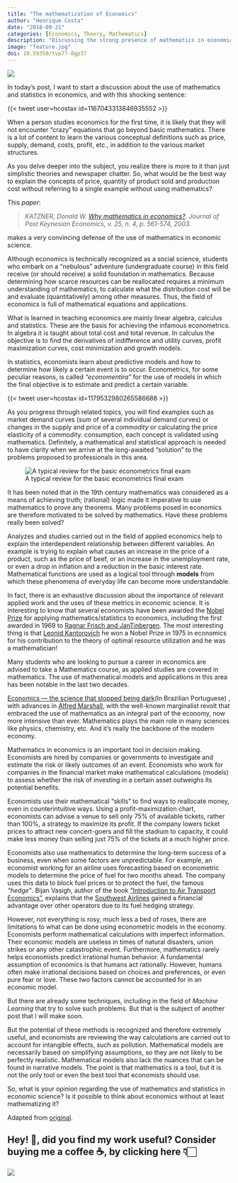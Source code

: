 ```yaml
---
title: "The mathematization of Economics"
author: "Henrique Costa"
date: "2018-09-21"
categories: [Economics, Theory, Mathematics]
description: "Discussing the strong presence of mathematics in economics"
image: "feature.jpg"
doi: 10.59350/tvp77-8gp37
---
```


![](feature.jpg)

In today's post, I want to start a discussion about the use of mathematics and statistics in economics, and with this shocking sentence:

{{< tweet user=hcostax id=1167043313846935552 >}}

When a person studies economics for the first time, it is likely that they will not encounter "crazy" equations that go beyond basic mathematics. There is a lot of content to learn the various conceptual definitions such as price, supply, demand, costs, profit, etc., in addition to the various market structures.

As you delve deeper into the subject, you realize there is more to it than just simplistic theories and newspaper chatter. So, what would be the best way to explain the concepts of price, quantity of product sold and production cost without referring to a single example without using mathematics?

This *paper*:

> *KATZNER, Donald W. [Why mathematics in economics?](https://www.jstor.org/stable/4538849?seq=1). Journal of Post Keynesian Economics, v. 25, n. 4, p. 561-574, 2003.*

makes a very convincing defense of the use of mathematics in economic science.

Although economics is technically recognized as a social science, students who embark on a "nebulous" adventure (undergraduate course) in this field receive (or should receive) a solid foundation in mathematics. Because determining how scarce resources can be reallocated requires a minimum understanding of mathematics, to calculate what the distribution cost will be and evaluate (quantitatively) among other measures. Thus, the field of economics is full of mathematical equations and applications.

What is learned in teaching economics are mainly linear algebra, calculus and statistics. These are the basis for achieving the infamous econometrics. In algebra it is taught about total cost and total revenue. In calculus the objective is to find the derivatives of indifference and utility curves, profit maximization curves, cost minimization and growth models.

In statistics, economists learn about predictive models and how to determine how likely a certain event is to occur. Econometrics, for some peculiar reasons, is called *"economentira"* for the use of models in which the final objective is to estimate and predict a certain variable.

{{< tweet user=hcostax id=1179532980265586688 >}}

As you progress through related topics, you will find examples such as market demand curves (sum of several individual demand curves) or changes in the supply and price of a *commodity* or calculating the price elasticity of a commodity. consumption, each concept is validated using mathematics. Definitely, a mathematical and statistical approach is needed to have clarity when we arrive at the long-awaited "solution" to the problems proposed to professionals in this area.

![A typical review for the basic econometrics final exam](./img/econometria.jpg)

It has been noted that in the 19th century mathematics was considered as a means of achieving truth; (rational) logic made it imperative to use mathematics to prove any theorems. Many problems posed in economics are therefore motivated to be solved by mathematics. Have these problems really been solved?

Analyzes and studies carried out in the field of applied economics help to explain the interdependent relationship between different variables. An example is trying to explain what causes an increase in the price of a product, such as the price of beef, or an increase in the unemployment rate, or even a drop in inflation and a reduction in the basic interest rate. Mathematical functions are used as a logical tool through **models** from which these phenomena of everyday life can become more understandable.

In fact, there is an exhaustive discussion about the importance of relevant applied work and the uses of these metrics in economic science. It is interesting to know that several economists have been awarded the [Nobel Prize](https://pt.wikipedia.org/wiki/Pr%C3%A9mio_de_Ci%C3%AAncias_Econ%C3%B3micas_em_Mem%C3%B3ria_de_Alfred_Nobel) for applying mathematics/statistics to economics, including the first awarded in 1969 to [Ragnar Frisch and JanTinbergen](https://www.jstor.org/stable/1402316?seq=1). The most interesting thing is that [Leonid Kantorovich](https://pt.wikipedia.org/wiki/Leonid_Kantorovich) he won a Nobel Prize in 1975 in economics for his contribution to the theory of optimal resource utilization and he was a mathematician!

Many students who are looking to pursue a career in economics are advised to take a Mathematics course, as applied studies are covered in mathematics. The use of mathematical models and applications in this area has been notable in the last two decades.

[Economics --- the science that stopped being dark](https://valor.globo.com/eu-e/noticia/2012/10/23/como-a-teoria-economica-deixou-de-ser-uma-ciencia-sombria.ghtml)(In Brazilian Portuguese) , with advances in [Alfred Marshall](https://pt.wikipedia.org/wiki/Alfred_Marshall), with the well-known marginalist revolt that embraced the use of mathematics as an integral part of the economy, now more intensive than ever. Mathematics plays the main role in many sciences like physics, chemistry, etc. And it's really the backbone of the modern economy.

Mathematics in economics is an important tool in decision making. Economists are hired by companies or governments to investigate and estimate the risk or likely outcomes of an event. Economists who work for companies in the financial market make mathematical calculations (models) to assess whether the risk of investing in a certain asset outweighs its potential benefits.

Economists use their mathematical "skills" to find ways to reallocate money, even in counterintuitive ways. Using a profit-maximization chart, economists can advise a venue to sell only 75% of available tickets, rather than 100%, a strategy to maximize its profit. If the company lowers ticket prices to attract new concert-goers and fill the stadium to capacity, it could make less money than selling just 75% of the tickets at a much higher price.

Economists also use mathematics to determine the long-term success of a business, even when some factors are unpredictable. For example, an economist working for an airline uses forecasting based on econometric models to determine the price of fuel for two months ahead. The company uses this data to block fuel prices or to protect the fuel, the famous *"hedge"*. Bijan Vasigh, author of the book ["Introduction to Air Transport Economics"](https://www.amazon.com/Introduction-Air-Transport-Economics-Applications/dp/1409454878), explains that the [Southwest Airlines](https://www.southwest.com) gained a financial advantage over other operators due to its fuel hedging strategy.

However, not everything is rosy, much less a bed of roses, there are limitations to what can be done using econometric models in the economy. Economists perform mathematical calculations with imperfect information. Their economic models are useless in times of natural disasters, union strikes or any other catastrophic event. Furthermore, mathematics rarely helps economists predict irrational human behavior. A fundamental assumption of economics is that humans act rationally. However, humans often make irrational decisions based on choices and preferences, or even pure fear or love. These two factors cannot be accounted for in an economic model.

But there are already some techniques, including in the field of *Machine Learning* that try to solve such problems. But that is the subject of another post that I will make soon.

But the potential of these methods is recognized and therefore extremely useful, and economists are reviewing the way calculations are carried out to account for intangible effects, such as pollution. Mathematical models are necessarily based on simplifying assumptions, so they are not likely to be perfectly realistic. Mathematical models also lack the nuances that can be found in narrative models. The point is that mathematics is a tool, but it is not the only tool or even the best tool that economists should use.

So, what is your opinion regarding the use of mathematics and statistics in economic science? Is it possible to think about economics without at least mathematizing it?

Adapted from [original](https://medium.com/the-empirical-mode/o-uso-da-matem%C3%A1tica-na-economia-6d6de2e39dab).

::: callout-note
# Hey! 👋, did you find my work useful? Consider buying me a coffee ☕, by clicking here 👇🏻

<a href="https://www.buymeacoffee.com/hcostax"><img src="https://img.buymeacoffee.com/button-api/?text=Buy me a coffee&amp;emoji=&amp;slug =hcostax&amp;button_colour=5F7FFF&amp;font_colour=ffffff&amp;font_family=Cookie&amp;outline_colour=000000&amp;coffee_colour=FFDD00"/></a>
:::